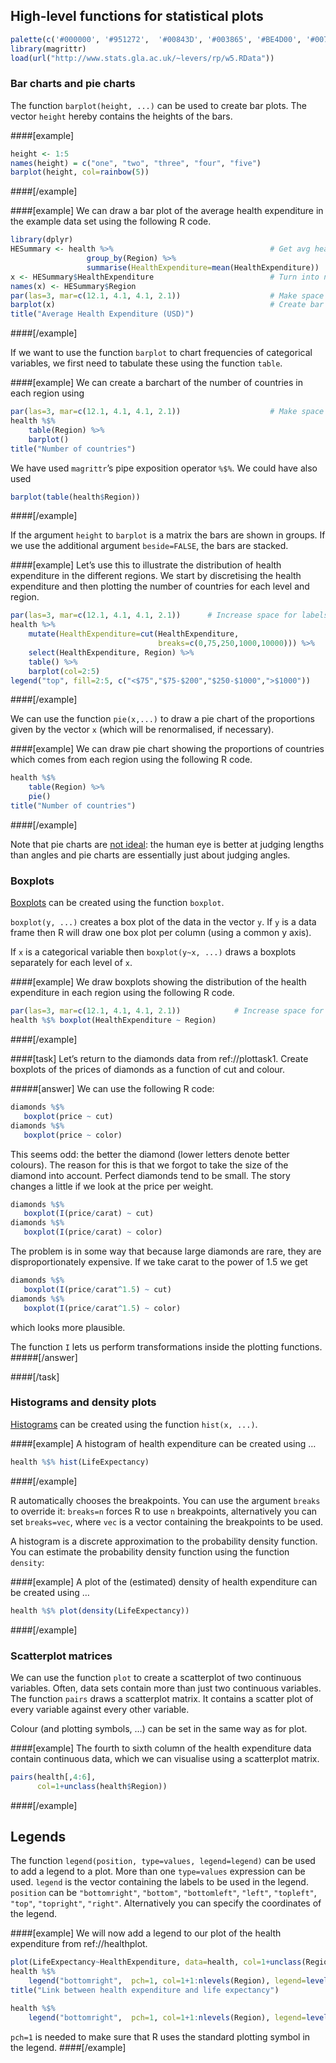 ## High-level functions for statistical plots


```r
palette(c('#000000', '#951272',  '#00843D', '#003865', '#BE4D00', '#0075B0', '#B30C00', '#FFDC36', '#00B5D1', '#7D2239',  '#AA8066', '#5B4D94', '#FFB948'))
library(magrittr)
load(url("http://www.stats.gla.ac.uk/~levers/rp/w5.RData"))
```

### Bar charts and pie charts

The function `barplot(height, ...)` can be used to create bar plots. The
vector `height` hereby contains the heights of the bars.

####[example] 
```r
height <- 1:5 
names(height) = c("one", "two", "three", "four", "five")
barplot(height, col=rainbow(5))
```
####[/example]

####[example]
We can draw a bar plot of the average health expenditure in the example data set using the following R code.
```r
library(dplyr)
HESummary <- health %>%                                   # Get avg health exp
                 group_by(Region) %>% 
                 summarise(HealthExpenditure=mean(HealthExpenditure))
x <- HESummary$HealthExpenditure                          # Turn into named vector
names(x) <- HESummary$Region
par(las=3, mar=c(12.1, 4.1, 4.1, 2.1))                    # Make space for labels
barplot(x)                                                # Create bar plot
title("Average Health Expenditure (USD)")
```
####[/example]

If we want to use the function `barplot` to chart frequencies of categorical variables, we first need to tabulate these using the function `table`.

####[example]
We can create a barchart of the number of countries in each region using
```r
par(las=3, mar=c(12.1, 4.1, 4.1, 2.1))                    # Make space for labels
health %$%
    table(Region) %>%
    barplot()
title("Number of countries")
```

We have used `magrittr`'s pipe exposition operator `%$%`. We could have also used 
```r
barplot(table(health$Region))
```
####[/example]

If the argument `height` to `barplot` is a matrix the bars are shown in groups. If we use the additional argument `beside=FALSE`, the bars are stacked. 

####[example]
Let's use this to illustrate the distribution of health expenditure in the different regions. We start by discretising the health expenditure and then plotting the number of countries for each level and region.
```r
par(las=3, mar=c(12.1, 4.1, 4.1, 2.1))      # Increase space for labels
health %>%
    mutate(HealthExpenditure=cut(HealthExpenditure,
                                 breaks=c(0,75,250,1000,10000))) %>%
    select(HealthExpenditure, Region) %>%
    table() %>%
    barplot(col=2:5)
legend("top", fill=2:5, c("<$75","$75-$200","$250-$1000",">$1000"))
```
####[/example]

We can use the function `pie(x,...)` to draw a pie chart of the proportions given by the vector `x` (which will be renormalised, if necessary).

####[example]
We can draw pie chart showing the proportions of countries which comes from each region using the following R code.
```r
health %$%
    table(Region) %>%
    pie()
title("Number of countries")
```
####[/example]

Note that pie charts are [not ideal](https://www.perceptualedge.com/articles/visual_business_intelligence/save_the_pies_for_dessert.pdf): the human eye is better at judging lengths than angles and pie charts are essentially just about judging angles.

### Boxplots
[Boxplots](https://en.wikipedia.org/wiki/Box_plot) can be created using the function `boxplot`. 

`boxplot(y, ...)` creates a box plot of the data in the vector `y`. If `y` is a data frame then R will draw one box plot per column (using a common y axis). 

If `x` is a categorical variable then `boxplot(y~x, ...)` draws a boxplots separately for each level of `x`.

####[example]
We draw boxplots showing the distribution of the health expenditure in each region using the following R code.
```r
par(las=3, mar=c(12.1, 4.1, 4.1, 2.1))            # Increase space for labels
health %$% boxplot(HealthExpenditure ~ Region)
```
####[/example]

####[task]
Let's return to the diamonds data from ref://plottask1. Create boxplots of the prices of diamonds as a function of cut and colour.

#####[answer]
We can use the following R code:
```r
diamonds %$% 
   boxplot(price ~ cut)
diamonds %$% 
   boxplot(price ~ color)
```

This seems odd: the better the diamond (lower letters denote better colours). The reason for this is that we forgot to take the size of the diamond into account. Perfect diamonds tend to be small. The story changes a little if we look at the price per weight.

```r
diamonds %$% 
   boxplot(I(price/carat) ~ cut)
diamonds %$% 
   boxplot(I(price/carat) ~ color)
```

The problem is in some way that because large diamonds are rare, they are disproportionately expensive. If we take carat to the power of 1.5 we get

```r
diamonds %$% 
   boxplot(I(price/carat^1.5) ~ cut)
diamonds %$% 
   boxplot(I(price/carat^1.5) ~ color)
```

which looks more plausible.

The function `I` lets us perform transformations inside the plotting functions.
#####[/answer]

####[/task]

### Histograms and density plots
[Histograms](https://en.wikipedia.org/wiki/Histogram) can be created using the function `hist(x, ...)`. 

####[example]
A histogram of health expenditure can be created using ...
```r
health %$% hist(LifeExpectancy)
```
####[/example]

R automatically chooses the breakpoints. You can use the argument `breaks` to override it: `breaks=n` forces R to use `n` breakpoints, alternatively you can set `breaks=vec`, where `vec` is a vector containing the breakpoints to be used.

A histogram is a discrete approximation to the probability density function. You can estimate the probability density function using the function `density`:

####[example]
A plot of the (estimated) density of health expenditure can be created using ...
```r
health %$% plot(density(LifeExpectancy))
```
####[/example]

### Scatterplot matrices
We can use the function `plot` to create a scatterplot of two continuous variables. Often, data sets contain more than just two continuous variables. The function `pairs` draws a scatterplot matrix. It contains a scatter plot of every variable against every other variable.

Colour (and plotting symbols, ...) can be set in the same way as for plot.

####[example]
The fourth to sixth column of the health expenditure data contain continuous data, which we can visualise using a scatterplot matrix.
```r
pairs(health[,4:6],
      col=1+unclass(health$Region))
```
####[/example]


## Legends

The function `legend(position, type=values, legend=legend)` can be used to add a legend to a plot. More than one `type=values` expression can be used. `legend` is the vector containing the labels to be used in the legend. `position` can be `"bottomright"`, `"bottom"`,  `"bottomleft"`, `"left"`, `"topleft"`, `"top"`, `"topright"`, `"right"`. Alternatively you can specify the coordinates of the legend.

####[example]
We will now add a legend to our plot of the health expenditure from ref://healthplot.
```r
plot(LifeExpectancy~HealthExpenditure, data=health, col=1+unclass(Region))
health %$%
    legend("bottomright",  pch=1, col=1+1:nlevels(Region), legend=levels(Region))
title("Link between health expenditure and life expectancy")
```
```r
health %$%
    legend("bottomright",  pch=1, col=1+1:nlevels(Region), legend=levels(Region))
```
`pch=1` is needed to make sure that R uses the standard plotting symbol in the legend.
####[/example]


<!--[if PDF]>
\newpage
<![endif]-->
